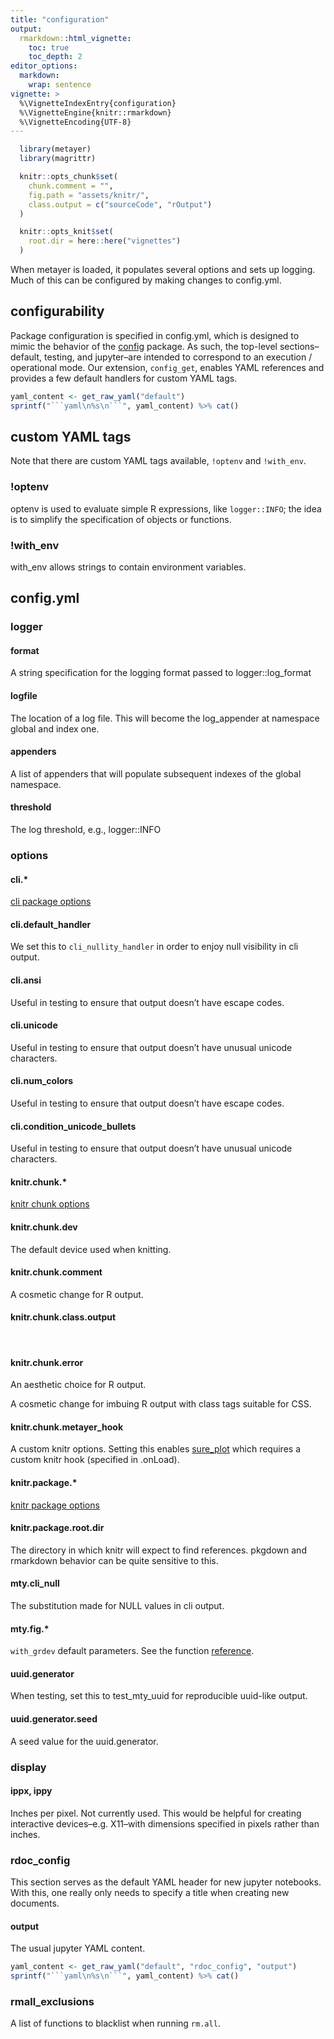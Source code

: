 ```yaml
---
title: "configuration"
output:
  rmarkdown::html_vignette:
    toc: true
    toc_depth: 2
editor_options:
  markdown:
    wrap: sentence
vignette: >
  %\VignetteIndexEntry{configuration}
  %\VignetteEngine{knitr::rmarkdown}
  %\VignetteEncoding{UTF-8}
---
```


```r
  library(metayer)
  library(magrittr)
```

```r
  knitr::opts_chunk$set(
    chunk.comment = "",
    fig.path = "assets/knitr/",
    class.output = c("sourceCode", "rOutput")
  )

  knitr::opts_knit$set(
    root.dir = here::here("vignettes")
  )
```

When metayer is loaded, it populates several options and sets up logging.  Much of this can be configured by making changes to config.yml.

## configurability

Package configuration is specified in config.yml, which is designed to mimic the behavior of the [config](https://rstudio.github.io/config/reference/index.html) package.  As such, the top-level sections--default, testing, and jupyter--are intended to correspond to an execution / operational mode.  Our extension, `config_get`, enables YAML references and provides a few default handlers for custom YAML tags.

```r
yaml_content <- get_raw_yaml("default")
sprintf("```yaml\n%s\n```", yaml_content) %>% cat()
```

## custom YAML tags

Note that there are custom YAML tags available, `!optenv` and `!with_env`.

### !optenv

optenv is used to evaluate simple R expressions, like `logger::INFO`; the idea is to simplify the specification of objects or functions.

### !with_env

with_env allows strings to contain environment variables.

## config.yml

### logger

#### format

A string specification for the logging format passed to logger::log_format

#### logfile

The location of a log file.  This will become the log_appender at namespace global and index one.

#### appenders

A list of appenders that will populate subsequent indexes of the global namespace.

#### threshold

The log threshold, e.g., logger::INFO

### options

#### cli.&ast;

[cli package options](https://cli.r-lib.org/reference/cli-config.html)

#### cli.default_handler

We set this to `cli_nullity_handler` in order to enjoy null visibility in cli output.

#### cli.ansi

Useful in testing to ensure that output doesn't have escape codes.

#### cli.unicode

Useful in testing to ensure that output doesn't have unusual unicode characters.

#### cli.num_colors

Useful in testing to ensure that output doesn't have escape codes.

#### cli.condition_unicode_bullets

Useful in testing to ensure that output doesn't have unusual unicode characters.


#### knitr.chunk.&ast;

[knitr chunk options](https://yihui.org/knitr/options/#chunk-options)

#### knitr.chunk.dev

  The default device used when knitting.

#### knitr.chunk.comment

A cosmetic change for  R output.

#### knitr.chunk.class.output

&nbsp;

#### knitr.chunk.error

An aesthetic choice for R output.

A cosmetic change for imbuing R output with class tags suitable for CSS.

#### knitr.chunk.metayer_hook

A custom knitr options.  Setting this enables [sure_plot](./reference/sure_plot.html) which requires a custom knitr hook (specified in .onLoad).

#### knitr.package.&ast;

[knitr package options](https://yihui.org/knitr/options/#package-options)

#### knitr.package.root.dir

The directory in which knitr will expect to find references.  pkgdown and rmarkdown behavior can be quite sensitive to this.

#### mty.cli_null

The substitution made for NULL values in cli output.

#### mty.fig.&ast;

`with_grdev` default parameters.  See the function [reference](reference/with_grdev.html).

#### uuid.generator

When testing, set this to test_mty_uuid for reproducible uuid-like output.

#### uuid.generator.seed

A seed value for the uuid.generator.

### display

#### ippx, ippy

Inches per pixel.  Not currently used.  This would be helpful for creating interactive devices--e.g. X11--with dimensions specified in pixels rather than inches.

### rdoc_config

This section serves as the default YAML header for new jupyter notebooks.  With this, one really only needs to specify a title when creating new documents.

#### output

The usual jupyter YAML content.

```r
yaml_content <- get_raw_yaml("default", "rdoc_config", "output")
sprintf("```yaml\n%s\n```", yaml_content) %>% cat()
```

### rmall_exclusions

A list of functions to blacklist when running `rm.all`.
